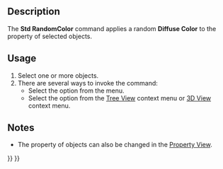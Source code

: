 <languages/>
<translate>

<!--T:1-->
{{Docnav
|[[Std_SetAppearance|SetAppearance]]
|[[Part_ColorPerFace|ColorPerFace]]
|[[Std_View_Menu|Std View Menu]]
|IconL=Std_SetAppearance.svg
|IconR=Part_ColorPerFace.svg
|IconC=Freecad.svg
}}

<!--T:2-->
{{GuiCommand
|Name=Std RandomColor
|MenuLocation=View → Random Color
|Workbenches=All
}}

==Description== <!--T:3-->

<!--T:4-->
The '''Std RandomColor''' command applies a random '''Diffuse Color''' to the {{PropertyView|Shape Appearance}} property of selected objects.

==Usage== <!--T:9--> 

<!--T:5-->
# Select one or more objects.
# There are several ways to invoke the command:
#* Select the {{MenuCommand|View → [[Image:Std_RandomColor.svg|16px]] Random Color}} option from the menu.
#* Select the {{MenuCommand|[[Image:Std_RandomColor.svg|16px]] Random Color}} option from the [[Tree_View|Tree View]] context menu or [[3D_View|3D View]] context menu.

==Notes== <!--T:6-->

<!--T:7-->
* The {{PropertyView|Shape Appearance}} property of objects can also be changed in the [[Property_View|Property View]].


<!--T:8-->
{{Docnav
|[[Std_SetAppearance|SetAppearance]]
|[[Part_ColorPerFace|ColorPerFace]]
|[[Std_View_Menu|Std View Menu]]
|IconL=Std_SetAppearance.svg
|IconR=Part_ColorPerFace.svg
|IconC=Freecad.svg
}}

</translate>
{{Std_Base_navi{{#translation:}}}}
{{Userdocnavi{{#translation:}}}}